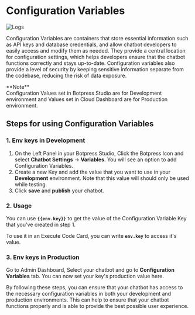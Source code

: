 
# Configuration Variables

![Logs](/docs/content/admin-variables.png)

Configuration Variables are containers that store essential information such as API keys and database credentials, and allow
chatbot developers to easily access and modify them as needed. They provide a central location for configuration settings,
which helps developers ensure that the chatbot functions correctly and stays up-to-date. Configuration variables also provide
a level of security by keeping sensitive information separate from the codebase, reducing the risk of data exposure.

<Callout type="info">
  **Note** <br/>
  Configuration Values set in Botpress Studio are for Development environment
  and Values set in Cloud Dashboard are for Production environment.
</Callout>

## Steps for using Configuration Variables

### 1. Env keys in Development

1. On the Left Panel in your Botpress Studio, Click the Botpress Icon and select **Chatbot Settings** -> **Variables**. You will see an option to add Configuration Variables.
2. Create a new Key and add the value that you want to use in your **Development** environment. Note that this value will should only be used while testing.
3. Click **save** and **publish** your chatbot.

### 2. Usage

You can use **`{{env.key}}`** to get the value of the Configuration Variable Key that you've created in step 1.

To use it in an Execute Code Card, you can write **`env.key`** to access it's value.

### 3. Env keys in Production

Go to Admin Dashboard, Select your chatbot and go to **Configuration Variables** tab. You can now set your key's production value here.

By following these steps, you can ensure that your chatbot has access to the necessary configuration variables in both your
development and production environments. This can help to ensure that your chatbot functions properly and is able to provide
the best possible user experience.
